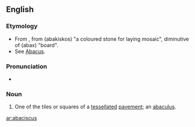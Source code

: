 ==English==

===Etymology===
* From {{etyl|NL.}}, from {{etyl|grc}} {{term|lang=grc|ἀβακίσκος}} (abakiskos) "a coloured stone for laying mosaic", diminutive of {{term|lang=grc|ἄβαξ}} (abax) "board".
* See [[abacus|Abacus]].

===Pronunciation===
* {{a|US}} {{IPA|/ˌæb.ə.ˈsɪs.kəs/|/ˌæb.ə.ˈsɪs.kɪs/}}

===Noun===
{{en-noun|abacisci}}

# {{archaic}} One of the tiles or squares of a [[tessellated]] [[pavement]]; an [[abaculus]].

[[ar:abaciscus]]